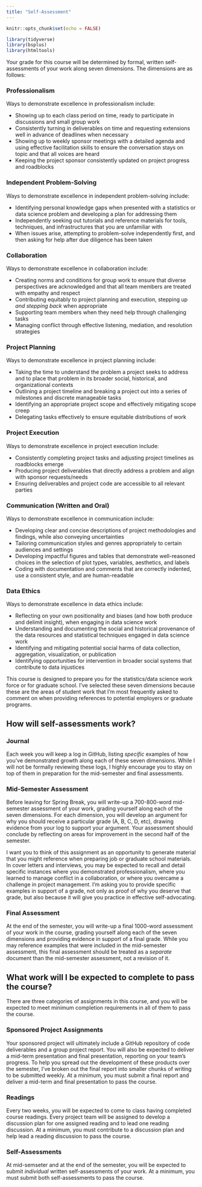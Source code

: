 ```yaml
---
title: "Self-Assessment"
---
```


```r
knitr::opts_chunk$set(echo = FALSE)
```

```r
library(tidyverse)
library(bsplus)
library(htmltools)
```

Your grade for this course will be determined by formal, written self-assessments of your work along seven dimensions. The dimensions are as follows:

### Professionalism

Ways to demonstrate excellence in professionalism include:

-   Showing up to each class period on time, ready to participate in discussions and small group work
-   Consistently turning in deliverables on time and requesting extensions well in advance of deadlines when necessary
-   Showing up to weekly sponsor meetings with a detailed agenda and using effective facilitation skills to ensure the conversation stays on topic and that all voices are heard
-   Keeping the project sponsor consistently updated on project progress and roadblocks

### Independent Problem-Solving

Ways to demonstrate excellence in independent problem-solving include:

-   Identifying personal knowledge gaps when presented with a statistics or data science problem and developing a plan for addressing them
-   Independently seeking out tutorials and reference materials for tools, techniques, and infrastructures that you are unfamiliar with
-   When issues arise, attempting to problem-solve independently first, and then asking for help after due diligence has been taken

### Collaboration

Ways to demonstrate excellence in collaboration include:

-   Creating norms and conditions for group work to ensure that diverse perspectives are acknowledged and that all team members are treated with empathy and respect
-   Contributing equitably to project planning and execution, stepping up *and stepping back* when appropriate
-   Supporting team members when they need help through challenging tasks
-   Managing conflict through effective listening, mediation, and resolution strategies

### Project Planning

Ways to demonstrate excellence in project planning include:

-   Taking the time to understand the problem a project seeks to address and to place that problem in its broader social, historical, and organizational contexts
-   Outlining a project timeline and breaking a project out into a series of milestones and discrete manageable tasks
-   Identifying an appropriate project scope and effectively mitigating scope creep
-   Delegating tasks effectively to ensure equitable distributions of work

### Project Execution

Ways to demonstrate excellence in project execution include:

-   Consistently completing project tasks and adjusting project timelines as roadblocks emerge
-   Producing project deliverables that directly address a problem and align with sponsor requests/needs
-   Ensuring deliverables and project code are accessible to all relevant parties

### Communication (Written and Oral)

Ways to demonstrate excellence in communication include:

-   Developing clear and concise descriptions of project methodologies and findings, while also conveying uncertainties
-   Tailoring communication styles and genres appropriately to certain audiences and settings
-   Developing impactful figures and tables that demonstrate well-reasoned choices in the selection of plot types, variables, aesthetics, and labels
-   Coding with documentation and comments that are correctly indented, use a consistent style, and are human-readable

### Data Ethics

Ways to demonstrate excellence in data ethics include:

-   Reflecting on your own positionality and biases (and how both produce and delimit insight), when engaging in data science work
-   Understanding and documenting the social and historical provenance of the data resources and statistical techniques engaged in data science work
-   Identifying and mitigating potential social harms of data collection, aggregation, visualization, or publication
-   Identifying opportunities for intervention in broader social systems that contribute to data injustices

This course is designed to prepare you for the statistics/data science work force or for graduate school. I've selected these seven dimensions because these are the areas of student work that I'm most frequently asked to comment on when providing references to potential employers or graduate programs.

## How will self-assessments work?

### Journal

Each week you will keep a log in GitHub, listing *specific* examples of how you've demonstrated growth along each of these seven dimensions. While I will not be formally reviewing these logs, I highly encourage you to stay on top of them in preparation for the mid-semester and final assessments.

### Mid-Semester Assessment

Before leaving for Spring Break, you will write-up a 700-800-word mid-semester assessment of your work, grading yourself along each of the seven dimensions. For each dimension, you will develop an argument for why you should receive a particular grade (A, B, C, D, etc), drawing evidence from your log to support your argument. Your assessment should conclude by reflecting on areas for improvement in the second half of the semester. 

I want you to think of this assignment as an opportunity to generate material that you might reference when preparing job or graduate school materials. In cover letters and interviews, you may be expected to recall and detail specific instances where you demonstrated professionalism, where you learned to manage conflict in a collaboration, or where you overcame a challenge in project management. I'm asking you to provide specific examples in support of a grade, not only as proof of why you deserve that grade, but also because it will give you practice in effective self-advocating.

### Final Assessment

At the end of the semester, you will write-up a final 1000-word assessment of your work in the course, grading yourself along each of the seven dimensions and providing evidence in support of a final grade. While you may reference examples that were included in the mid-semester assessment, this final assessment should be treated as a *separate* document than the mid-semester assessment, not a revision of it. 

## What work will I be expected to complete to pass the course?

There are three categories of assignments in this course, and you will be expected to meet minimum completion requirements in all of them to pass the course. 

### Sponsored Project Assignments

Your sponsored project will ultimately include a GitHub repository of code deliverables and a group project report. You will also be expected to deliver a mid-term presentation and final presentation, reporting on your team's progress. To help you spread out the development of these products over the semester, I've broken out the final report into smaller chunks of writing to be submitted weekly. At a minimum, you must submit a final report and deliver a mid-term and final presentation to pass the course.

### Readings

Every two weeks, you will be expected to come to class having completed course readings. Every project team will be assigned to develop a discussion plan for one assigned reading and to lead one reading discussion. At a minimum, you must contribute to a discussion plan and help lead a reading discussion to pass the course.  

### Self-Assessments

At mid-semseter and at the end of the semester, you will be expected to submit *individual* written self-assessments of your work. At a minimum, you must submit both self-assessments to pass the course.
